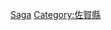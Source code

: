 {{Catnav|頁面分類|各種主題的頁面分類|按國家分類|各國地理|日本地理}}
{{Catnav|頁面分類|地理|各國地理|日本地理}}
{{日本行政區劃分類導航|地理}}
{{Commons category|Geography of Saga prefecture}}

[[Category:日本各都道府縣地理|Saga]]
[[Category:佐賀縣|Category:佐賀縣]]